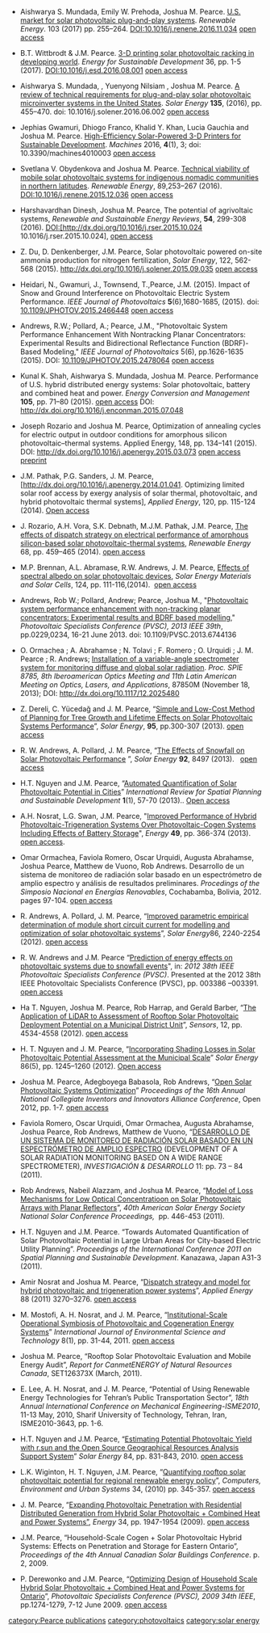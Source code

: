 {{MOST}}
{{Pearce-pubs}}

* Aishwarya S. Mundada, Emily W. Prehoda, Joshua M. Pearce.  [http://dx.doi.org/10.1016/j.renene.2016.11.034 U.S. market for solar photovoltaic plug-and-play systems]. ''Renewable Energy''. 103 (2017) pp. 255–264. DOI:10.1016/j.renene.2016.11.034 [https://www.academia.edu/29941674/U.S._Market_for_Solar_Photovoltaic_Plug-and-Play_Systems open access]

* B.T. Wittbrodt & J.M. Pearce. [http://dx.doi.org/10.1016/j.esd.2016.08.001 3-D printing solar photovoltaic racking in developing world]. ''Energy for Sustainable Development'' 36, pp. 1-5 (2017). DOI:10.1016/j.esd.2016.08.001 [https://www.academia.edu/29779538/3-D_Printing_Solar_Photovoltaic_Racking_in_Developing_World open access]

* Aishwarya S. Mundada, , Yuenyong Nilsiam , Joshua M. Pearce. [http://dx.doi.org/10.1016/j.solener.2016.06.002 A review of technical requirements for plug-and-play solar photovoltaic microinverter systems in the United States].  ''Solar Energy'' '''135''', (2016), pp. 455–470. doi: 10.1016/j.solener.2016.06.002 [https://www.academia.edu/26379506/A_Review_of_Technical_Requirements_for_Plug-and-Play_Solar_Photovoltaic_Microinverter_Systems_in_the_United_States open access]

* Jephias Gwamuri, Dhiogo Franco, Khalid Y. Khan, Lucia Gauchia and Joshua M. Pearce. [http://www.mdpi.com/2075-1702/4/1/3/html High-Efficiency Solar-Powered 3-D Printers for Sustainable Development]. ''Machines'' 2016, '''4'''(1), 3; doi: 10.3390/machines4010003 [https://www.academia.edu/20326034/High-Efficiency_Solar-Powered_3-D_Printers_for_Sustainable_Development open access]

* Svetlana V. Obydenkova and Joshua M. Pearce. [http://dx.doi.org/10.1016/j.renene.2015.12.036 Technical viability of mobile solar photovoltaic systems for indigenous nomadic communities in northern latitudes]. ''Renewable Energy'', 89,253–267 (2016). DOI:10.1016/j.renene.2015.12.036 [https://www.academia.edu/19768317/Technical_viability_of_mobile_solar_photovoltaic_systems_for_indigenous_nomadic_communities_in_northern_latitudes open access]

* Harshavardhan Dinesh, Joshua M. Pearce, The potential of agrivoltaic systems, ''Renewable and Sustainable Energy Reviews'', '''54''', 299-308 (2016). DOI:[http://dx.doi.org/10.1016/j.rser.2015.10.024 10.1016/j.rser.2015.10.024], [https://www.academia.edu/18406368/The_potential_of_agrivoltaic_systems open access]

* Z. Du, D. Denkenberger, J.M. Pearce, Solar photovoltaic powered on-site ammonia production for nitrogen fertilization, ''Solar Energy'', 122, 562-568 (2015). http://dx.doi.org/10.1016/j.solener.2015.09.035 [https://www.academia.edu/18120043/Solar_photovoltaic_powered_on-site_ammonia_production_for_nitrogen_fertilization open access]

* Heidari, N., Gwamuri, J., Townsend, T.,Pearce, J.M. (2015). Impact of Snow and Ground Interference on Photovoltaic Electric System Performance. ''IEEE Journal of Photovoltaics'' '''5'''(6),1680-1685, (2015). doi: [http://dx.doi.org/10.1109/JPHOTOV.2015.2466448 10.1109/JPHOTOV.2015.2466448] [https://www.academia.edu/17524663/Impact_of_Snow_and_Ground_Interference_on_Photovoltaic_Electric_System_Performance open access]

* Andrews, R.W.; Pollard, A.; Pearce, J.M., "Photovoltaic System Performance Enhancement With Nontracking Planar Concentrators: Experimental Results and Bidirectional Reflectance Function (BDRF)-Based Modeling," ''IEEE Journal of Photovoltaics'' 5(6), pp.1626-1635 (2015). DOI: [http://dx.doi.org/10.1109/JPHOTOV.2015.2478064 10.1109/JPHOTOV.2015.2478064] [https://www.academia.edu/16836963/Photovoltaic_System_Performance_Enhancement_With_Non-Tracking_Planar_Concentrators_Experimental_Results_and_Bi-Directional_Reflectance_Function_BDRF_Based_Modelling open access]

* Kunal K. Shah, Aishwarya S. Mundada, Joshua M. Pearce. Performance of U.S. hybrid distributed energy systems: Solar photovoltaic, battery and combined heat and power. ''Energy Conversion and Management'' '''105''', pp. 71–80 (2015). [https://www.academia.edu/14674492/Performance_of_U.S._hybrid_distributed_energy_systems_Solar_photovoltaic_battery_and_combined_heat_and_power  open access] DOI: http://dx.doi.org/10.1016/j.enconman.2015.07.048

* Joseph Rozario and Joshua M. Pearce, Optimization of annealing cycles for electric output in outdoor conditions for amorphous silicon photovoltaic–thermal systems.  Applied Energy, 148, pp. 134–141 (2015). DOI: http://dx.doi.org/10.1016/j.apenergy.2015.03.073 [https://www.academia.edu/11720642/Optimization_of_annealing_cycles_for_electric_output_in_outdoor_conditions_for_amorphous_silicon_photovoltaic_thermal_systems open access preprint]

* J.M. Pathak, P.G. Sanders, J. M. Pearce, [http://dx.doi.org/10.1016/j.apenergy.2014.01.041. Optimizing limited solar roof access by exergy analysis of solar thermal, photovoltaic, and hybrid photovoltaic thermal systems], ''Applied Energy'', 120, pp. 115-124 (2014). [https://www.academia.edu/6105926/Optimizing_limited_solar_roof_access_by_exergy_analysis_of_solar_thermal_photovoltaic_and_hybrid_photovoltaic_thermal_systems Open access]

* J. Rozario, A.H. Vora, S.K. Debnath, M.J.M. Pathak, J.M. Pearce, [http://dx.doi.org/10.1016/j.renene.2014.02.029 The effects of dispatch strategy on electrical performance of amorphous silicon-based solar photovoltaic-thermal systems], ''Renewable Energy'' 68, pp. 459–465 (2014). [https://www.academia.edu/6400569/The_effects_of_dispatch_strategy_on_electrical_performance_of_amorphous_silicon-based_solar_photovoltaic-thermal_systems open access]

* M.P. Brennan, A.L. Abramase, R.W. Andrews, J. M. Pearce, [http://dx.doi.org/10.1016/j.solmat.2014.01.046 Effects of spectral albedo on solar photovoltaic devices], ''Solar Energy Materials and Solar Cells'', 124, pp. 111-116,(2014).&nbsp; [https://www.academia.edu/6222506/Effects_of_spectral_albedo_on_solar_photovoltaic_devices open access]

* Andrews, Rob W.; Pollard, Andrew; Pearce, Joshua M., "[http://dx.doi.org/10.1109/PVSC.2013.6744136 Photovoltaic system performance enhancement with non-tracking planar concentrators: Experimental results and BDRF based modelling]," ''Photovoltaic Specialists Conference (PVSC), 2013 IEEE 39th'', pp.0229,0234, 16-21 June 2013. doi: 10.1109/PVSC.2013.6744136

* O. Ormachea&nbsp;; A. Abrahamse&nbsp;; N. Tolavi&nbsp;; F. Romero&nbsp;; O. Urquidi&nbsp;; J. M. Pearce&nbsp;; R. Andrews; [http://proceedings.spiedigitallibrary.org/proceeding.aspx?articleid=1782233 Installation of a variable-angle spectrometer system for monitoring diffuse and global solar radiation]. ''Proc. SPIE 8785, 8th Iberoamerican Optics Meeting and 11th Latin American Meeting on Optics, Lasers, and Applications'', 87850M (November 18, 2013); DOI: [http://dx.doi.org/10.1117/12.2025480 http://dx.doi.org/10.1117/12.2025480]

* Z. Dereli, C. Yücedağ and J. M. Pearce, “[http://dx.doi.org/10.1016/j.solener.2013.06.019 Simple and Low-Cost Method of Planning for Tree Growth and Lifetime Effects on Solar Photovoltaic Systems Performance]”, ''Solar Energy'', '''95''', pp.300-307 (2013). [http://www.academia.edu/4074627/Simple_and_low-cost_method_of_planning_for_tree_growth_and_lifetime_effects_on_solar_photovoltaic_systems_performance open access]

* R. W. Andrews, A. Pollard, J. M. Pearce, “[http://dx.doi.org/10.1016/j.solener.2013.02.014 The Effects of Snowfall on Solar Photovoltaic Performance] ”, ''Solar Energy'' '''92''', 8497 (2013).&nbsp;&nbsp; [http://www.academia.edu/3193083/The_Effects_of_Snowfall_on_Solar_Photovoltaic_Performance open access]

* H.T. Nguyen and J.M. Pearce, “[http://hdl.handle.net/2297/33112 Automated Quantification of Solar Photovoltaic Potential in Cities]” ''International Review for Spatial Planning and Sustainable Development'' '''1'''(1), 57-70 (2013).. [http://www.academia.edu/2370076/Automated_Quantification_of_Solar_Photovoltaic_Potential_in_Cities Open access]

* A.H. Nosrat, L.G. Swan, J.M. Pearce, "[http://dx.doi.org/10.1016/j.energy.2012.11.005 Improved Performance of Hybrid Photovoltaic-Trigeneration Systems Over Photovoltaic-Cogen Systems Including Effects of Battery Storage]", ''Energy'' '''49''', pp. 366-374 (2013). [http://www.academia.edu/2337798/Improved_Performance_of_Hybrid_Photovoltaic-Trigeneration_Systems_Over_Photovoltaic-Cogen_Systems_Including_Effects_of_Battery_Storage open access].

* Omar Ormachea, Faviola Romero, Oscar Urquidi, Augusta Abrahamse, Joshua Pearce, Matthew de Vuono, Rob Andrews. Desarrollo de un sistema de monitoreo de radiación solar basado en un espectrómetro de amplio espectro y análisis de resultados preliminares. ''Procedings of the Simposio Nacional en Energías Renovables'', Cochabamba, Bolivia, 2012. pages 97-104. [https://www.academia.edu/26042563/Desarrollo_de_un_sistema_de_monitoreo_de_radiaci%C3%B3n_solar_basado_en_un_espectr%C3%B3metro_de_amplio_espectro_y_an%C3%A1lisis_de_resultados_preliminares open access]

* R. Andrews, A. Pollard, J. M. Pearce, “[http://dx.doi.org/10.1016/j.solener.2012.04.016 Improved parametric empirical determination of module short circuit current for modelling and optimization of solar photovoltaic systems]”, ''Solar Energy ''86, 2240-2254 (2012). [https://www.academia.edu/1846754/Improved_parametric_empirical_determination_of_module_short_circuit_current_for_modelling_and_optimization_of_solar_photovoltaic_systems open access]

* R. W. Andrews and J.M. Pearce “[http://ieeexplore.ieee.org/stamp/stamp.jsp?tp=&arnumber=6318297 Prediction of energy effects on photovoltaic systems due to snowfall events]", in: ''2012 38th IEEE Photovoltaic Specialists Conference (PVSC)''. Presented at the 2012 38th IEEE Photovoltaic Specialists Conference (PVSC), pp. 003386 –003391. [http://www.academia.edu/1991659/Prediction_of_Energy_Effects_on_Photovoltaic_Systems_due_to_Snowfall_Events open access]

* Ha T. Nguyen, Joshua M. Pearce, Rob Harrap, and Gerald Barber, “[http://www.mdpi.com/1424-8220/12/4/4534/pdf The Application of LiDAR to Assessment of Rooftop Solar Photovoltaic Deployment Potential on a Municipal District Unit]”, ''Sensors'', 12, pp. 4534-4558 (2012). [https://www.academia.edu/1504415/The_Application_of_LiDAR_to_Assessment_of_Rooftop_Solar_Photovoltaic_Deployment_Potential_on_a_Municipal_District_Unit open access]

* H. T. Nguyen and J. M. Pearce, “[http://dx.doi.org/10.1016/j.solener.2012.01.017 Incorporating Shading Losses in Solar Photovoltaic Potential Assessment at the Municipal Scale]” ''Solar Energy'' 86(5), pp. 1245–1260 (2012). [https://www.academia.edu/1499891/Incorporating_Shading_Losses_in_Solar_Photovoltaic_Potential_Assessment_at_the_Municipal_Scale Open access]

* Joshua M. Pearce, Adegboyega Babasola, Rob Andrews, “[http://nciia.org/sites/default/files/features/conference/2012/papers/Pearce-Babasola-Andrews-queensu.pdf Open Solar Photovoltaic Systems Optimization]” ''Proceedings of the 16th Annual National Collegiate Inventors and Innovators Alliance Conference'', Open 2012, pp. 1-7. [https://www.academia.edu/1498481/Open_Solar_Photovoltaic_Systems_Optimization open access]

* Faviola Romero, Oscar Urquidi, Omar Ormachea, Augusta Abrahamse, Joshua Pearce, Rob Andrews, Matthew de Vuono, “[http://www.upb.edu/sites/default/files/8Art-Ormachea-Solar-WebS1.pdf DESARROLLO DE UN SISTEMA DE MONITOREO DE RADIACIÓN SOLAR BASADO EN UN ESPECTRÓMETRO DE AMPLIO ESPECTRO] (DEVELOPMENT OF A SOLAR RADIATION MONITORING BASED ON A WIDE RANGE SPECTROMETER), ''INVESTIGACIÓN & DESARROLLO'' 11: pp. 73 – 84 (2011).

* Rob Andrews, Nabeil Alazzam, and Joshua M. Pearce, “[http://mtu.academia.edu/JoshuaPearce/Papers/1850930/Model_of_Loss_Mechanisms_for_Low_Optical_Concentratioon_on_Solar_Photovoltaic_Arrays_with_Planar_Reflectors Model of Loss Mechanisms for Low Optical  Concentratioon on Solar Photovoltaic Arrays with Planar Reflectors]”, ''40th American Solar Energy Society National Solar Conference Proceedings,&nbsp;'' pp. 446-453 (2011)''.&nbsp;&nbsp;&nbsp; ''

* H.T. Nguyen and J.M. Pearce. “Towards Automated Quantification of Solar Photovoltaic Potential in Large Urban Areas for City-based Electric Utility Planning”. ''Proceedings of the International Conference 2011 on Spatial Planning and Sustainable Development''. Kanazawa, Japan A31-3 (2011).

* Amir Nosrat and Joshua M. Pearce, “[http://dx.doi.org/10.1016/j.apenergy.2011.02.044 Dispatch strategy and model for hybrid photovoltaic and trigeneration power systems]”, ''Applied Energy'' 88 (2011) 3270–3276. [https://www.academia.edu/1485012/Dispatch_Strategy_and_Model_for_Hybrid_Photovoltaic_and_Trigeneration_Power_Systems open access]

* M. Mostofi, A. H. Nosrat, and J. M. Pearce, “[http://www.ijest.org/?_action=articleInfo&article=473 Institutional-Scale Operational Symbiosis of Photovoltaic and Cogeneration Energy Systems]” ''International Journal of Environmental Science and Technology'' 8(1), pp. 31-44, 2011. [https://www.academia.edu/1513335/Institutional-Scale_Operational_Symbiosis_of_Photovoltaic_and_Cogeneration_Energy_Systems open access]

* Joshua M. Pearce, “Rooftop Solar Photovoltaic Evaluation and Mobile Energy Audit”, ''Report for CanmetENERGY of Natural Resources Canada'', SET126373X (March, 2011).

* E. Lee, A. H. Nosrat, and J. M. Pearce, “Potential of Using Renewable Energy Technologies for Tehran’s Public Transportation Sector”, ''18th Annual International Conference on Mechanical Engineering-ISME2010'', 11-13 May, 2010, Sharif University of Technology, Tehran, Iran, ISME2010-3643, pp. 1-6.

* H.T. Nguyen and J.M. Pearce, “[http://dx.doi.org/10.1016/j.solener.2010.02.009 Estimating Potential Photovoltaic Yield with r.sun and the Open Source Geographical Resources Analysis Support System]” ''Solar Energy'' 84, pp. 831-843, 2010. [https://www.academia.edu/1485006/Estimating_Potential_Photovoltaic_Yield_with_r.sun_and_the_Open_Source_Geographical_Resources_Analysis_Support_System open access]

* L.K. Wiginton, H. T. Nguyen, J.M. Pearce, “[http://dx.doi.org/10.1016/j.compenvurbsys.2010.01.001 Quantifying rooftop solar photovoltaic potential for regional renewable energy policy]”, ''Computers, Environment and Urban Systems'' 34, (2010) pp. 345-357. [https://www.academia.edu/1484567/Quantifying_rooftop_solar_photovoltaic_potential_for_regional_renewable_energy_policy open access]

* J. M. Pearce, “[http://dx.doi.org/10.1016/j.energy.2009.08.012 Expanding Photovoltaic Penetration with Residential Distributed Generation from Hybrid Solar Photovoltaic + Combined Heat and Power Systems”], ''Energy'' 34, pp. 1947-1954 (2009). [https://www.academia.edu/1485040/Expanding_Photovoltaic_Penetration_with_Residential_Distributed_Generation_from_Hybrid_Solar_Photovoltaic_Combined_Heat_and_Power_Systems open access]

* J.M. Pearce, “Household-Scale Cogen + Solar Photovoltaic Hybrid Systems: Effects on Penetration and Storage for Eastern Ontario”, ''Proceedings of the 4th Annual Canadian Solar Buildings Conference''. p. 2, 2009.

* P. Derewonko and J.M. Pearce, “[http://dx.doi.org/10.1109/PVSC.2009.5411247 Optimizing Design of Household Scale Hybrid Solar Photovoltaic + Combined Heat and Power Systems for Ontario]”, ''Photovoltaic Specialists Conference (PVSC), 2009 34th IEEE'', pp.1274-1279, 7-12 June 2009. [https://www.academia.edu/1512434/Optimizing_Design_of_Household_Scale_Hybrid_Solar_Photovoltaic_Combined_Heat_and_Power_Systems_for_Ontario open access] [http://www.mse.mtu.edu/%7Epearce/papers/IEEE/2009%20IEEE%20PVSC%20pv+chp.pdf ]
[[category:Pearce publications]]
[[category:photovoltaics]]
[[category:solar energy]]